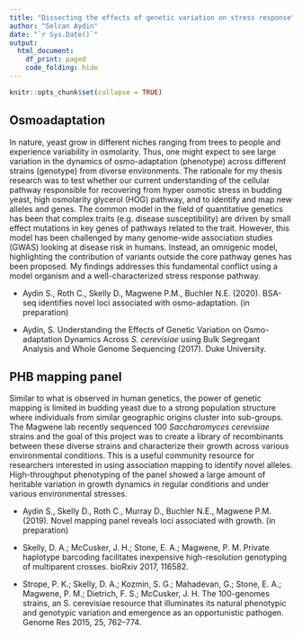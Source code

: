 ```yaml
---
title: "Dissecting the effects of genetic variation on stress response"
author: "Selcan Aydin"
date: "`r Sys.Date()`"
output: 
  html_document:
    df_print: paged
    code_folding: hide
---
```



```r
knitr::opts_chunk$set(collapse = TRUE)
```

## Osmoadaptation

In nature, yeast grow in different niches ranging from trees to people and experience variability in osmolarity. Thus, one might expect to see large variation in the dynamics of osmo-adaptation (phenotype) across different strains (genotype) from diverse environments. The rationale for my thesis research was to test whether our current understanding of the cellular pathway responsible for recovering from hyper osmotic stress in budding yeast, high osmolarity glycerol (HOG) pathway, and to identify and map new alleles and genes. The common model in the field of quantitative genetics has been that complex traits (e.g. disease susceptibility) are driven by small effect mutations in key genes of pathways related to the trait. However, this model has been challenged by many genome-wide association studies (GWAS) looking at disease risk in humans. Instead, an omnigenic model, highlighting the contribution of variants outside the core pathway genes has been proposed. My findings addresses this fundamental conflict using a model organism and a well-characterized stress response pathway. 

* Aydin S., Roth C., Skelly D., Magwene P.M., Buchler N.E. (2020). BSA-seq identifies novel loci associated with osmo-adaptation. (in preparation)

* Aydin, S. Understanding the Effects of Genetic Variation on Osmo-adaptation Dynamics Across *S. cerevisiae* using Bulk Segregant Analysis and Whole Genome Sequencing (2017). Duke University.


## PHB mapping panel

Similar to what is observed in human genetics, the power of genetic mapping is limited in budding yeast due to a strong population structure where individuals from similar geographic origins cluster into sub-groups. The Magwene lab recently sequenced 100 *Saccharomyces cerevisiae* strains and the goal of this project was to create a library of recombinants between these diverse strains and characterize their growth across various environmental conditions. This is a useful community resource for researchers interested in using association mapping to identify novel alleles.  High-throughput phenotyping of the panel showed a large amount of heritable variation in growth dynamics in regular conditions and under various environmental stresses. 

* Aydin S., Skelly D., Roth C., Murray D., Buchler N.E., Magwene P.M. (2019). Novel mapping panel reveals loci associated with growth. (in preparation)

* Skelly, D. A.; McCusker, J. H.; Stone, E. A.; Magwene, P. M. Private haplotype barcoding facilitates inexpensive high-resolution genotyping of multiparent crosses. bioRxiv 2017, 116582.

* Strope, P. K.; Skelly, D. A.; Kozmin, S. G.; Mahadevan, G.; Stone, E. A.; Magwene, P. M.; Dietrich, F. S.; McCusker, J. H. The 100-genomes strains, an S. cerevisiae resource that illuminates its natural phenotypic and genotypic variation and emergence as an opportunistic pathogen. Genome Res 2015, 25, 762–774.


